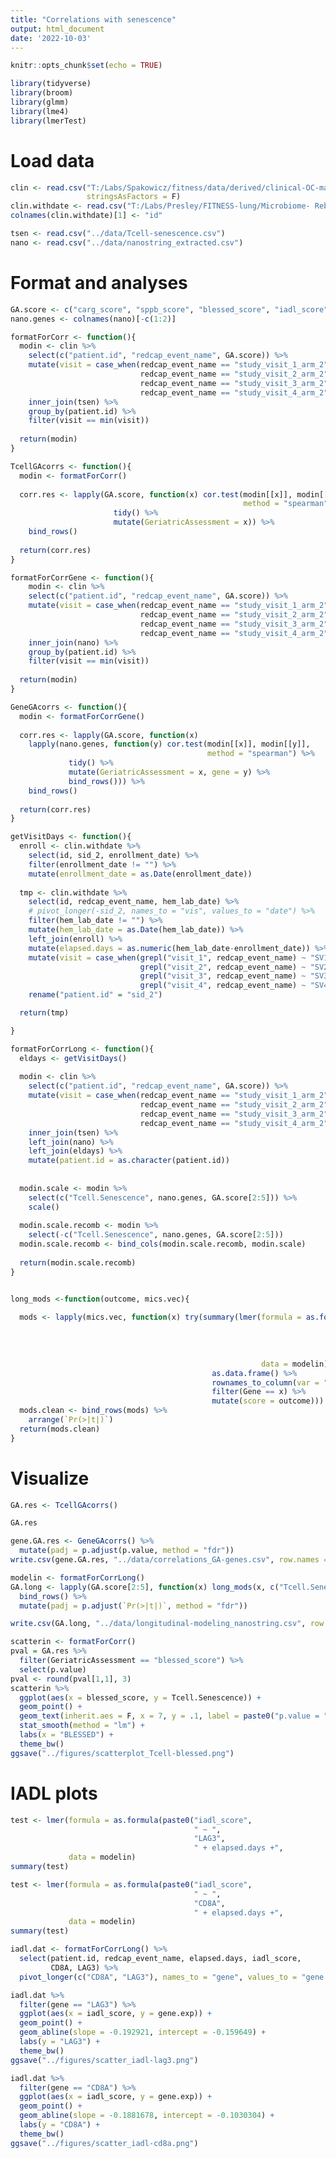```yaml
---
title: "Correlations with senescence"
output: html_document
date: '2022-10-03'
---
```


```r
knitr::opts_chunk$set(echo = TRUE)

library(tidyverse)
library(broom)
library(glmm)
library(lme4)
library(lmerTest)
```

# Load data

```r
clin <- read.csv("T:/Labs/Spakowicz/fitness/data/derived/clinical-OC-matched_resolved_limited.csv",
                 stringsAsFactors = F)
clin.withdate <- read.csv("T:/Labs/Presley/FITNESS-lung/Microbiome- Rebecca/CoRR5512FITNESSCalcu_DATA_2022-10-04_1152.csv", stringsAsFactors = F)
colnames(clin.withdate)[1] <- "id"

tsen <- read.csv("../data/Tcell-senescence.csv")
nano <- read.csv("../data/nanostring_extracted.csv")
```

# Format and analyses
```r
GA.score <- c("carg_score", "sppb_score", "blessed_score", "iadl_score", "promis_score")
nano.genes <- colnames(nano)[-c(1:2)]
```

```r
formatForCorr <- function(){
  modin <- clin %>%
    select(c("patient.id", "redcap_event_name", GA.score)) %>%
    mutate(visit = case_when(redcap_event_name == "study_visit_1_arm_2" ~ "SV1",
                             redcap_event_name == "study_visit_2_arm_2" ~ "SV2",
                             redcap_event_name == "study_visit_3_arm_2" ~ "SV3",
                             redcap_event_name == "study_visit_4_arm_2" ~ "SV4")) %>%
    inner_join(tsen) %>%
    group_by(patient.id) %>%
    filter(visit == min(visit))
  
  return(modin)
}

TcellGAcorrs <- function(){
  modin <- formatForCorr()
  
  corr.res <- lapply(GA.score, function(x) cor.test(modin[[x]], modin[["Tcell.Senescence"]], 
                                                    method = "spearman") %>%
                       tidy() %>%
                       mutate(GeriatricAssessment = x)) %>%
    bind_rows()
  
  return(corr.res)
}

```

```r
formatForCorrGene <- function(){
    modin <- clin %>%
    select(c("patient.id", "redcap_event_name", GA.score)) %>%
    mutate(visit = case_when(redcap_event_name == "study_visit_1_arm_2" ~ "SV1",
                             redcap_event_name == "study_visit_2_arm_2" ~ "SV2",
                             redcap_event_name == "study_visit_3_arm_2" ~ "SV3",
                             redcap_event_name == "study_visit_4_arm_2" ~ "SV4")) %>%
    inner_join(nano) %>%
    group_by(patient.id) %>%
    filter(visit == min(visit))
  
  return(modin)
}

GeneGAcorrs <- function(){
  modin <- formatForCorrGene()
  
  corr.res <- lapply(GA.score, function(x) 
    lapply(nano.genes, function(y) cor.test(modin[[x]], modin[[y]], 
                                            method = "spearman") %>%
             tidy() %>%
             mutate(GeriatricAssessment = x, gene = y) %>%
             bind_rows())) %>%
    bind_rows()
  
  return(corr.res)
}
```

```r
getVisitDays <- function(){
  enroll <- clin.withdate %>%
    select(id, sid_2, enrollment_date) %>%
    filter(enrollment_date != "") %>%
    mutate(enrollment_date = as.Date(enrollment_date))
  
  tmp <- clin.withdate %>%
    select(id, redcap_event_name, hem_lab_date) %>%
    # pivot_longer(-sid_2, names_to = "vis", values_to = "date") %>%
    filter(hem_lab_date != "") %>%
    mutate(hem_lab_date = as.Date(hem_lab_date)) %>%
    left_join(enroll) %>%
    mutate(elapsed.days = as.numeric(hem_lab_date-enrollment_date)) %>%
    mutate(visit = case_when(grepl("visit_1", redcap_event_name) ~ "SV1",
                             grepl("visit_2", redcap_event_name) ~ "SV2",
                             grepl("visit_3", redcap_event_name) ~ "SV3",
                             grepl("visit_4", redcap_event_name) ~ "SV4")) %>%
    rename("patient.id" = "sid_2")

  return(tmp)

}

formatForCorrLong <- function(){
  eldays <- getVisitDays()
  
  modin <- clin %>%
    select(c("patient.id", "redcap_event_name", GA.score)) %>%
    mutate(visit = case_when(redcap_event_name == "study_visit_1_arm_2" ~ "SV1",
                             redcap_event_name == "study_visit_2_arm_2" ~ "SV2",
                             redcap_event_name == "study_visit_3_arm_2" ~ "SV3",
                             redcap_event_name == "study_visit_4_arm_2" ~ "SV4")) %>%
    inner_join(tsen) %>%
    left_join(nano) %>%
    left_join(eldays) %>%
    mutate(patient.id = as.character(patient.id))
  
  
  modin.scale <- modin %>%
    select(c("Tcell.Senescence", nano.genes, GA.score[2:5])) %>%
    scale()
  
  modin.scale.recomb <- modin %>%
    select(-c("Tcell.Senescence", nano.genes, GA.score[2:5]))
  modin.scale.recomb <- bind_cols(modin.scale.recomb, modin.scale)
  
  return(modin.scale.recomb)
}


long_mods <-function(outcome, mics.vec){
  
  mods <- lapply(mics.vec, function(x) try(summary(lmer(formula = as.formula(paste0(outcome,
                                                                                    " ~ ",
                                                                                    x,
                                                                                    " + elapsed.days +",
                                                                                    " (1|patient.id)")),
                                                        data = modelin))$coefficients %>%
                                             as.data.frame() %>%
                                             rownames_to_column(var = "Gene") %>%
                                             filter(Gene == x) %>%
                                             mutate(score = outcome)))
  mods.clean <- bind_rows(mods) %>%
    arrange(`Pr(>|t|)`)
  return(mods.clean)
}
```

# Visualize

```r
GA.res <- TcellGAcorrs()

GA.res
```

```r
gene.GA.res <- GeneGAcorrs() %>%
  mutate(padj = p.adjust(p.value, method = "fdr"))
write.csv(gene.GA.res, "../data/correlations_GA-genes.csv", row.names = F)
```

```r
modelin <- formatForCorrLong()
GA.long <- lapply(GA.score[2:5], function(x) long_mods(x, c("Tcell.Senescence", nano.genes))) %>%
  bind_rows() %>%
  mutate(padj = p.adjust(`Pr(>|t|)`, method = "fdr"))

write.csv(GA.long, "../data/longitudinal-modeling_nanostring.csv", row.names = F)
```

```r
scatterin <- formatForCorr()
pval = GA.res %>%
  filter(GeriatricAssessment == "blessed_score") %>%
  select(p.value)
pval <- round(pval[1,1], 3)
scatterin %>%
  ggplot(aes(x = blessed_score, y = Tcell.Senescence)) +
  geom_point() +
  geom_text(inherit.aes = F, x = 7, y = .1, label = paste0("p.value = ",pval))+
  stat_smooth(method = "lm") +
  labs(x = "BLESSED") +
  theme_bw()
ggsave("../figures/scatterplot_Tcell-blessed.png")
```

# IADL plots

```r
test <- lmer(formula = as.formula(paste0("iadl_score",
                                         " ~ ",
                                         "LAG3",
                                         " + elapsed.days +",                                        " (1|patient.id)")),
             data = modelin)
summary(test)

test <- lmer(formula = as.formula(paste0("iadl_score",
                                         " ~ ",
                                         "CD8A",
                                         " + elapsed.days +",                                        " (1|patient.id)")),
             data = modelin)
summary(test)

```
```r
iadl.dat <- formatForCorrLong() %>%
  select(patient.id, redcap_event_name, elapsed.days, iadl_score, 
         CD8A, LAG3) %>%
  pivot_longer(c("CD8A", "LAG3"), names_to = "gene", values_to = "gene.exp")

iadl.dat %>%
  filter(gene == "LAG3") %>%
  ggplot(aes(x = iadl_score, y = gene.exp)) +
  geom_point() +
  geom_abline(slope = -0.192921, intercept = -0.159649) +
  labs(y = "LAG3") +
  theme_bw()
ggsave("../figures/scatter_iadl-lag3.png")

iadl.dat %>%
  filter(gene == "CD8A") %>%
  ggplot(aes(x = iadl_score, y = gene.exp)) +
  geom_point() +
  geom_abline(slope = -0.1881678, intercept = -0.1030304) +
  labs(y = "CD8A") +
  theme_bw()
ggsave("../figures/scatter_iadl-cd8a.png")

```